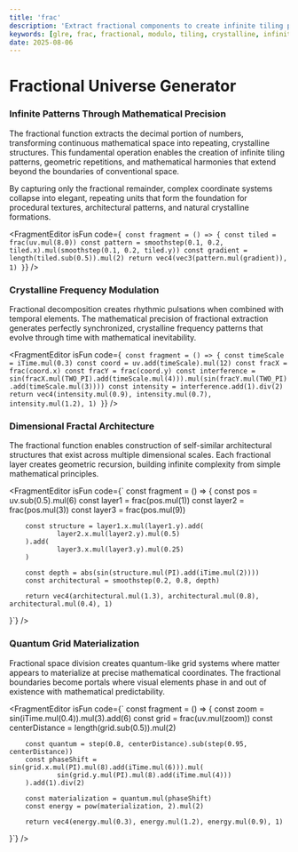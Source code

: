 ```yaml
---
title: 'frac'
description: 'Extract fractional components to create infinite tiling patterns, crystalline structures, and mathematical harmony in visual space'
keywords: [glre, frac, fractional, modulo, tiling, crystalline, infinite, mathematical, patterns]
date: 2025-08-06
---
```



# Fractional Universe Generator

### Infinite Patterns Through Mathematical Precision

The fractional function extracts the decimal portion of numbers, transforming continuous mathematical space into repeating, crystalline structures. This fundamental operation enables the creation of infinite tiling patterns, geometric repetitions, and mathematical harmonies that extend beyond the boundaries of conventional space.

By capturing only the fractional remainder, complex coordinate systems collapse into elegant, repeating units that form the foundation for procedural textures, architectural patterns, and natural crystalline formations.

<FragmentEditor
        isFun
        code={`
const fragment = () => {
        const tiled = frac(uv.mul(8.0))
        const pattern = smoothstep(0.1, 0.2, tiled.x).mul(smoothstep(0.1, 0.2, tiled.y))
        const gradient = length(tiled.sub(0.5)).mul(2)
        return vec4(vec3(pattern.mul(gradient)), 1)
}`}
/>

### Crystalline Frequency Modulation

Fractional decomposition creates rhythmic pulsations when combined with temporal elements. The mathematical precision of fractional extraction generates perfectly synchronized, crystalline frequency patterns that evolve through time with mathematical inevitability.

<FragmentEditor
        isFun
        code={`
const fragment = () => {
        const timeScale = iTime.mul(0.3)
        const coord = uv.add(timeScale).mul(12)
        const fracX = frac(coord.x)
        const fracY = frac(coord.y)
        const interference = sin(fracX.mul(TWO_PI).add(timeScale.mul(4))).mul(sin(fracY.mul(TWO_PI).add(timeScale.mul(3))))
        const intensity = interference.add(1).div(2)
        return vec4(intensity.mul(0.9), intensity.mul(0.7), intensity.mul(1.2), 1)
}`}
/>

### Dimensional Fractal Architecture

The fractional function enables construction of self-similar architectural structures that exist across multiple dimensional scales. Each fractional layer creates geometric recursion, building infinite complexity from simple mathematical principles.

<FragmentEditor
        isFun
        code={`
const fragment = () => {
        const pos = uv.sub(0.5).mul(6)
        const layer1 = frac(pos.mul(1))
        const layer2 = frac(pos.mul(3))
        const layer3 = frac(pos.mul(9))

        const structure = layer1.x.mul(layer1.y).add(
                layer2.x.mul(layer2.y).mul(0.5)
        ).add(
                layer3.x.mul(layer3.y).mul(0.25)
        )

        const depth = abs(sin(structure.mul(PI).add(iTime.mul(2))))
        const architectural = smoothstep(0.2, 0.8, depth)

        return vec4(architectural.mul(1.3), architectural.mul(0.8), architectural.mul(0.4), 1)

}`}
/>

### Quantum Grid Materialization

Fractional space division creates quantum-like grid systems where matter appears to materialize at precise mathematical coordinates. The fractional boundaries become portals where visual elements phase in and out of existence with mathematical predictability.

<FragmentEditor
        isFun
        code={`
const fragment = () => {
        const zoom = sin(iTime.mul(0.4)).mul(3).add(6)
        const grid = frac(uv.mul(zoom))
        const centerDistance = length(grid.sub(0.5)).mul(2)

        const quantum = step(0.8, centerDistance).sub(step(0.95, centerDistance))
        const phaseShift = sin(grid.x.mul(PI).mul(8).add(iTime.mul(6))).mul(
                sin(grid.y.mul(PI).mul(8).add(iTime.mul(4)))
        ).add(1).div(2)

        const materialization = quantum.mul(phaseShift)
        const energy = pow(materialization, 2).mul(2)

        return vec4(energy.mul(0.3), energy.mul(1.2), energy.mul(0.9), 1)

}`}
/>
